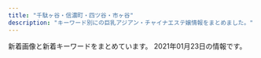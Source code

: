 ```yaml
---
title: "千駄ヶ谷・信濃町・四ツ谷・市ヶ谷"
description: "キーワード別にの巨乳アジアン・チャイナエステ嬢情報をまとめました。"
---
```


新着画像と新着キーワードをまとめています。
2021年01月23日の情報です。

<DmmAffiliateIns />
<KeywordTable
  shops={
    [
    {
        "station": "\u56db\u8c37\u4e09\u4e01\u76ee\u99c52\u756a\u53e3",
        "name": "\u30aa\u30fc\u30ed\u30e9",
        "keywords": {},
        "img_links": [
            "http://l-rlx.com/girl/00.jpg",
            "http://l-rlx.com/images/index_17.jpg",
            "http://l-rlx.com/images/staff_09.jpg",
            "http://l-rlx.com/images/index_02.jpg",
            "http://l-rlx.com/images/index_05.jpg",
            "http://l-rlx.com/images/01.jpg",
            "http://l-rlx.com/images/02.jpg",
            "http://l-rlx.com/images/index_07.jpg",
            "http://l-rlx.com/images/03.jpg",
            "http://l-rlx.com/images/index_20.jpg",
            "http://l-rlx.com/images/rec_09.jpg",
            "http://l-rlx.com/images/sub_09.jpg",
            "http://l-rlx.com/images/rec.jpg",
            "http://l-rlx.com/images/info.jpg",
            "http://l-rlx.com/girl/01.jpg",
            "http://l-rlx.com/girl/04.jpg",
            "http://l-rlx.com/images/info_09.jpg",
            "http://l-rlx.com/images/index_04.jpg",
            "http://l-rlx.com/images/index_16.jpg",
            "http://l-rlx.com/girl/03.jpg",
            "http://l-rlx.com/images/index_21.jpg",
            "http://l-rlx.com/girl/05.jpg",
            "http://l-rlx.com/images/index_03.jpg",
            "http://l-rlx.com/girl/02.jpg",
            "http://l-rlx.com/images/index_12.jpg",
            "http://l-rlx.com/images/index_01.jpg",
            "http://l-rlx.com/images/index_06.jpg",
            "http://l-rlx.com/images/index_14.jpg"
        ],
        "url": "http://l-rlx.com/"
    },
    {
        "url": "http://lakulaku.info/",
        "name": "\u767e\u5408",
        "station": "\u56db\u8c37\u4e09\u4e01\u76ee\u99c52\u756a",
        "keywords": {},
        "img_links": [
            "http://lakulaku.info/images/staff/nena.jpg",
            "http://lakulaku.info/images/staff/5-4.jpg",
            "http://lakulaku.info/images/staff/5-3.jpg",
            "http://lakulaku.info/images/mobile.png",
            "http://lakulaku.info/images/staff/rina.jpg",
            "http://lakulaku.info/images/staff/ai-a.jpg",
            "http://lakulaku.info/swf/baner.jpg",
            "http://lakulaku.info/img/s06.jpg",
            "http://lakulaku.info/img/5-4.jpg",
            "http://lakulaku.info/img/5-5.jpg",
            "http://lakulaku.info/images/staff/5-5.jpg",
            "http://lakulaku.info/images/titestaff.png",
            "http://lakulaku.info/images/staff/s06.jpg",
            "http://lakulaku.info/images/staff/5-1.jpg",
            "http://lakulaku.info/img/5-3.jpg",
            "http://lakulaku.info/images/top.jpg",
            "http://lakulaku.info/images/staff/5-2.jpg",
            "http://lakulaku.info/images/staff/ai.jpg",
            "http://lakulaku.info/images/staff/mari.jpg",
            "http://lakulaku.info/images/staff/sizuka.jpg",
            "http://lakulaku.info/img/5-1.jpg",
            "http://lakulaku.info/images/staff/momo.jpg",
            "http://lakulaku.info/img/rina.jpg",
            "http://lakulaku.info/images/newtit.png",
            "http://lakulaku.info/img/5-2.jpg",
            "http://lakulaku.info/images/staff/yumi.jpg"
        ]
    },
    {
        "station": "\u56db\u8c37\u4e09\u4e01\u76ee\u99c52\u756a\u51fa\u53e3",
        "img_links": [
            "http://bimajo.ies.fun/images/s_pick.jpg",
            "http://bimajo.ies.fun/images/s_news.jpg",
            "http://bimajo.ies.fun/images/mobile.jpg",
            "http://bimajo.ies.fun/images/room3.jpg",
            "http://bimajo.ies.fun/photos/sites/71/2020/07/2020072106582415.jpg",
            "http://bimajo.ies.fun/images/s_staff.jpg",
            "http://bimajo.ies.fun/photos/sites/71/2020/09/202009020147082.jpg",
            "http://bimajo.ies.fun/images/room2.jpg",
            "http://bimajo.ies.fun/images/end.png",
            "http://bimajo.ies.fun/images/room4.jpg",
            "http://bimajo.ies.fun/images/room1.jpg",
            "http://bimajo.ies.fun/images/top.png",
            "http://bimajo.ies.fun/images/news_bj2.png",
            "http://bimajo.ies.fun/images/s_face.jpg"
        ],
        "url": "http://bimajo.ies.fun/",
        "name": "\u7652\u3057\u306e\u5c4b",
        "keywords": {
            "D": 30,
            "86": 15,
            "85": 15,
            "C": 10
        }
    },
    {
        "keywords": {
            "D": 10,
            "E": 3,
            "C": 17,
            "\u30bb\u30af\u30b7\u30fc": 2
        },
        "station": "\u56db\u30c4\u8c37\u99c52\u756a\u53e3",
        "img_links": [
            "https://juno-esthe.tokyo/wp-content/themes/este/img/top-img02.png",
            "https://juno-esthe.tokyo/wp-content/themes/este/img/top-img03.png",
            "https://juno-esthe.tokyo/wp-content/uploads/2020/03/567tiramisu.jpg",
            "https://juno-esthe.tokyo/wp-content/themes/este/img/call.png",
            "https://juno-esthe.tokyo/wp-content/uploads/2018/12/90876satiramisu.jpg",
            "https://juno-esthe.tokyo/wp-content/uploads/2020/02/estrdyfugi.jpg",
            "https://juno-esthe.tokyo/wp-content/uploads/2020/07/897621tiramisu.jpg",
            "https://juno-esthe.tokyo/wp-content/themes/este/img/top-img05.png",
            "https://juno-esthe.tokyo/wp-content/themes/este/img/2.jpg",
            "https://juno-esthe.tokyo/wp-content/themes/este/img/4.jpg",
            "https://juno-esthe.tokyo/wp-content/uploads/2021/01/1tiramisu.jpg",
            "https://juno-esthe.tokyo/wp-content/themes/este/img/tel_header.png",
            "https://juno-esthe.tokyo/wp-content/uploads/2020/06/12345678tiramisu.jpg",
            "https://juno-esthe.tokyo/wp-content/themes/este/img/tel_footer.png",
            "https://juno-esthe.tokyo/wp-content/uploads/2020/12/76tiramisu.jpg",
            "https://juno-esthe.tokyo/wp-content/themes/este/img/top-img01.png",
            "https://juno-esthe.tokyo/wp-content/themes/este/img/top-img04.png",
            "https://juno-esthe.tokyo/wp-content/uploads/2020/09/786544567tiramisu.jpg",
            "https://juno-esthe.tokyo/wp-content/themes/este/img/1.jpg",
            "https://juno-esthe.tokyo/wp-content/uploads/2020/09/897654tiramisu.jpg",
            "https://juno-esthe.tokyo/wp-content/themes/este/img/3.jpg",
            "https://juno-esthe.tokyo/wp-content/uploads/2020/06/3456utiramisu.jpg"
        ],
        "url": "https://juno-esthe.tokyo/",
        "name": "\u30c6\u30a3\u30e9\u30df\u30b9"
    },
    {
        "keywords": {},
        "img_links": [
            "http://xn--vckg5a9gug.in.net/link/menlog.jpg",
            "http://xn--vckg5a9gug.in.net/images/staff_s.png",
            "http://xn--vckg5a9gug.in.net/images/cg05.jpg",
            "http://xn--vckg5a9gug.in.net/images/cg07.jpg",
            "http://xn--vckg5a9gug.in.net/images/cg06.jpg",
            "http://xn--vckg5a9gug.in.net/images/evetop.png",
            "http://xn--vckg5a9gug.in.net/images/cg04.jpg",
            "http://xn--vckg5a9gug.in.net/images/cg03.jpg",
            "http://xn--vckg5a9gug.in.net/images/top.png",
            "http://xn--vckg5a9gug.in.net/images/news.png"
        ],
        "url": "http://xn--vckg5a9gug.in.net/",
        "station": "\u9eb9\u753a\u99c51\u756a\u51fa\u53e3",
        "name": "Moon"
    },
    {
        "url": "http://e-yotsuya.net/",
        "station": "JR\u56db\u30c4\u8c37\u99c5\u8d64\u5742\u53e3",
        "img_links": [
            "http://e-yotsuya.net/images/g8.jpg",
            "http://e-yotsuya.net/images/baner2.jpg",
            "http://e-yotsuya.net/images/g11.jpg",
            "http://e-yotsuya.net/images/tite-staff.jpg",
            "http://e-yotsuya.net/images/g3.jpg",
            "http://e-yotsuya.net/images/g5.jpg",
            "http://e-yotsuya.net/images/g2.jpg",
            "http://e-yotsuya.net/images/g12.jpg",
            "http://e-yotsuya.net/images/room.jpg",
            "http://e-yotsuya.net/images/g6.jpg",
            "http://e-yotsuya.net/images/baner.jpg",
            "http://e-yotsuya.net/images/news-tit1.jpg",
            "http://e-yotsuya.net/images/g7.jpg",
            "http://e-yotsuya.net/images/mobile.png",
            "http://e-yotsuya.net/images/tite-staff1.jpg",
            "http://e-yotsuya.net/images/top.jpg",
            "http://e-yotsuya.net/images/g9.jpg",
            "http://e-yotsuya.net/images/top2.png",
            "http://e-yotsuya.net/images/g1.jpg",
            "http://e-yotsuya.net/images/g4.jpg",
            "http://e-yotsuya.net/images/news-tit.png",
            "http://e-yotsuya.net/images/g10.jpg"
        ],
        "keywords": {
            "C": 14
        },
        "name": "\u30b9\u30de\u30a4\u30eb"
    },
    {
        "keywords": {},
        "img_links": [
            "http://e-rosa.net/images/te1.jpg",
            "http://e-rosa.net/images/004.jpg",
            "http://e-rosa.net/images/right_top.png",
            "http://e-rosa.net/images/girlx_top.png",
            "http://e-rosa.net/images/rimi.jpg",
            "http://e-rosa.net/images/girl_03.png",
            "http://e-rosa.net/images/006.jpg",
            "http://e-rosa.net/images/nei_01.png",
            "http://e-rosa.net/images/sayaka.jpg",
            "http://e-rosa.net/images/tite-magazine.png",
            "http://e-rosa.net/images/girl_top.png",
            "http://e-rosa.net/images/meyi1.jpg",
            "http://e-rosa.net/images/rina1.jpg",
            "http://e-rosa.net/images/ha.jpg",
            "http://e-rosa.net/images/yuri.jpg",
            "http://e-rosa.net/images/nei_03.png",
            "http://e-rosa.net/images/001.jpg",
            "http://e-rosa.net/images/access3.jpg",
            "http://e-rosa.net/images/risa.jpg",
            "http://e-rosa.net/images/news_bottom.jpg",
            "http://e-rosa.net/images/lola.jpg",
            "http://e-rosa.net/images/005.jpg",
            "http://e-rosa.net/images/haruka.jpg",
            "http://e-rosa.net/images/girl_01.png",
            "http://e-rosa.net/images/right_bottom.png",
            "http://e-rosa.net/images/sejutu1.jpg",
            "http://e-rosa.net/images/mimi.jpg",
            "http://e-rosa.net/images/yuyi.jpg",
            "http://e-rosa.net/images/rina0.jpg",
            "http://e-rosa.net/images/009.jpg",
            "http://e-rosa.net/images/gg1.png",
            "http://e-rosa.net/images/k1.jpg",
            "http://e-rosa.net/images/tite-staff.png",
            "http://e-rosa.net/images/misa1.jpg",
            "http://e-rosa.net/images/pagetop.png",
            "http://e-rosa.net/images/002.jpg",
            "http://e-rosa.net/images/tite-link.png",
            "http://e-rosa.net/images/ayaka.jpg",
            "http://e-rosa.net/images/sejutu6.jpg",
            "http://e-rosa.net/images/yu.jpg",
            "http://e-rosa.net/images/news_top.jpg",
            "http://e-rosa.net/images/noimage.jpg",
            "http://e-rosa.net/images/g13.jpg",
            "http://e-rosa.net/images/te3.jpg",
            "http://e-rosa.net/images/yuna.jpg",
            "http://e-rosa.net/images/sejutu5.jpg",
            "http://e-rosa.net/images/aya1.jpg",
            "http://e-rosa.net/images/kaoli.jpg",
            "http://e-rosa.net/images/aya2.jpg",
            "http://e-rosa.net/images/te2.jpg",
            "http://e-rosa.net/images/meyi2.jpg",
            "http://e-rosa.net/images/rina2.jpg",
            "http://e-rosa.net/images/grande.jpg",
            "http://e-rosa.net/images/g1.jpg",
            "http://e-rosa.net/images/sejutu2.jpg",
            "http://e-rosa.net/images/003.jpg"
        ],
        "url": "http://e-rosa.net/",
        "station": "\u56db\u8c37\u4e09\u4e01\u76ee\u99c52\u756a",
        "name": "ROSA"
    },
    {
        "keywords": {
            "D": 8,
            "87": 6,
            "C": 12,
            "86": 2
        },
        "name": "\u8594\u8587",
        "img_links": [
            "http://www.bara.relaxjp.info/img/ttl_therapist_top.png",
            "http://www.bara.relaxjp.info/img/btn_side_mobile.jpg",
            "http://www.bara.relaxjp.info/files/003-02.jpg",
            "http://www.bara.relaxjp.info/images/slider/2.jpg",
            "http://www.bara.relaxjp.info/files/003.jpg",
            "http://www.bara.relaxjp.info/files/001.jpg",
            "http://www.bara.relaxjp.info/files/002.jpg",
            "http://www.bara.relaxjp.info/img/tel.png",
            "http://www.bara.relaxjp.info/files/005.jpg",
            "http://www.bara.relaxjp.info/files/001-02.jpg",
            "http://www.bara.relaxjp.info/files/005-02.jpg",
            "http://www.bara.relaxjp.info/img/goback.jpg",
            "http://www.bara.relaxjp.info/img/pickup.jpg",
            "http://www.bara.relaxjp.info/img/ttl_news.png",
            "http://www.bara.relaxjp.info/img/ttl_info.png",
            "http://www.bara.relaxjp.info/files/002-02.jpg",
            "http://www.bara.relaxjp.info/images/slider/3.jpg",
            "http://www.bara.relaxjp.info/images/slider/1.jpg"
        ],
        "station": "\u56db\u8c37\u4e09\u4e01\u76ee\u99c53\u756a\u53e3",
        "url": "http://www.bara.relaxjp.info/"
    },
    {
        "keywords": {
            "86": 176,
            "D": 330,
            "84": 44,
            "87": 44,
            "85": 154,
            "C": 132,
            "83": 22,
            "82": 22
        },
        "url": "http://aqua.jpn.cm/",
        "name": "\u5149\u540d",
        "img_links": [
            "http://aqua.jpn.cm/photos/sites/16/2018/01/2018011007032034.jpg",
            "http://aqua.jpn.cm/images/3.jpg",
            "http://aqua.jpn.cm/images/line.jpg",
            "http://aqua.jpn.cm/images/room4.jpg",
            "http://aqua.jpn.cm/images/top.png",
            "http://aqua.jpn.cm/photos/sites/16/2018/05/2018052105590585.jpg",
            "http://aqua.jpn.cm/photos/sites/16/2021/01/2021011401054262.jpg",
            "http://aqua.jpn.cm/photos/sites/16/2018/01/2018011007031899.jpg",
            "http://aqua.jpn.cm/images/1.jpg",
            "http://aqua.jpn.cm/images/room5.jpg",
            "http://aqua.jpn.cm/photos/sites/16/2019/02/2019020108033676.jpg",
            "http://aqua.jpn.cm/photos/sites/16/2018/01/2018011007031723.jpg",
            "http://aqua.jpn.cm/photos/sites/16/2018/01/2018011007031840.jpg",
            "http://aqua.jpn.cm/images/room2.jpg",
            "http://aqua.jpn.cm/images/room3.jpg",
            "http://aqua.jpn.cm/photos/sites/16/2018/01/2018011007031662.jpg",
            "http://aqua.jpn.cm/photos/sites/16/2020/09/2020091507031094.jpg",
            "http://aqua.jpn.cm/images/s_news.jpg",
            "http://aqua.jpn.cm/images/room1.jpg",
            "http://aqua.jpn.cm/photos/sites/16/2020/12/2020120208263886.jpg",
            "http://aqua.jpn.cm/images/s_pick.png",
            "http://aqua.jpn.cm/photos/sites/16/2019/03/2019031107062221.jpg",
            "http://aqua.jpn.cm/photos/sites/16/2020/04/2020040301184076.jpg",
            "http://aqua.jpn.cm/photos/sites/16/2020/10/2020100906522289.jpg",
            "http://aqua.jpn.cm/photos/sites/16/2020/03/2020030507254950.jpg",
            "http://aqua.jpn.cm/photos/sites/16/2020/10/2020100508293240.jpg",
            "http://aqua.jpn.cm/photos/sites/16/2020/12/2020120107363899.jpg",
            "http://aqua.jpn.cm/images/2.jpg",
            "http://aqua.jpn.cm/images/mobile.jpg",
            "http://aqua.jpn.cm/photos/sites/16/2018/03/2018031909460765.jpg",
            "http://aqua.jpn.cm/photos/sites/16/2019/04/2019042211584069.jpg",
            "http://aqua.jpn.cm/photos/sites/16/2018/01/2018013112184869.jpg",
            "http://aqua.jpn.cm/photos/sites/16/2018/01/2018011007031429.jpg",
            "http://aqua.jpn.cm/images/s_staff.png",
            "http://aqua.jpn.cm/photos/sites/16/2018/01/2018011007031997.jpg"
        ],
        "station": "\u56db\u8c37\u4e09\u4e01\u76ee\u99c52\u756a\u51fa\u53e3"
    }
]
}
/>
<DmmAffiliateScript />
